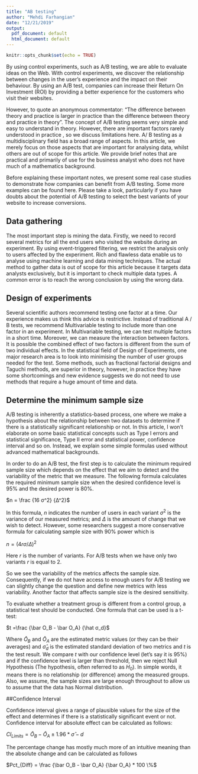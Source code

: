 ```yaml
---
title: "AB testing"
author: "Mehdi Farhangian"
date: "12/21/2019"
output:
  pdf_document: default
  html_document: default
---
```


```r
knitr::opts_chunk$set(echo = TRUE)
```

By using control experiments, such as A/B testing, we are able to evaluate ideas on the Web. With control experiments, we discover the relationship between changes in the user's experience and the impact on their behaviour. By using an A/B test, companies can increase their Return On Investment (ROI) by providing a better experience for the customers who visit their websites.

However, to quote an anonymous commentator: “The difference between theory and practice is larger in practice than the difference between theory and practice in theory ”. The concept of A/B testing seems very simple and easy to understand in theory. However, there are important factors  rarely understood in practice , so we discuss limitations here. A/ B testing as a multidisciplinary field has a broad range of aspects. In this article, we merely focus on those aspects that are important for analysing data, whilst others are out of scope for this article.  We provide brief notes that are practical and primarily of use for the business analyst who does not have much of a mathematics background.

Before explaining these important notes, we present some real case studies to demonstrate how companies can benefit from A/B testing. Some more examples can be found here. Please take a look, particularly if you have doubts about the potential of A/B testing to select the best variants of your website to increase conversions.

## Data gathering

The most important step is mining the data. Firstly, we need to record several metrics for all the end users who visited the website during an experiment. By using event-triggered filtering, we restrict the analysis only to users affected by the experiment. Rich and flawless data enable us to analyse using machine learning and data mining techniques. The actual method to gather data is out of scope for this article because it targets data analysts exclusively, but it is important to check multiple data types. A common error is to reach the wrong conclusion by using the wrong data. 

## Design of experiments

Several scientific authors recommend testing one factor at a time. Our experience makes us think this advice is restrictive. Instead of traditional A / B tests, we recommend Multivariable testing to include more than one factor in an experiment. In Multivariable testing, we can test multiple factors in a short time. Moreover, we can measure the interaction between factors. It is possible the combined effect of two factors is different from the sum of two individual effects. In the statistical field of Design of Experiments, one major research area is to look into minimising the number of user groups needed for the test. Some methods, such as fractional factorial designs and Taguchi methods, are superior in theory, however,  in practice they have some shortcomings and new evidence suggests we do not need to use methods that require a huge amount of time and data.

## Determine the minimum sample size

A/B testing is inherently a statistics-based process, one where we make a hypothesis about the relationship between two datasets to determine if there is a statistically significant relationship or not. In this article, I won't elaborate on some basic statistical concepts such as Type I errors and statistical significance, Type II error and statistical power, confidence interval and so on. Instead, we explain some simple formulas used without advanced mathematical backgrounds. 

In order to do an A/B test, the first step is to calculate the minimum required sample size which depends on the effect that we aim to detect and the variability of the metric that we measure. The following formula calculates the required minimum sample size when the desired confidence level is 95% and the desired power is 80%.

 
$n = \frac {16 σ^2} {Δ^2}$

In this formula, $n$ indicates the number of users in each variant $σ^2$ is the variance of our measured metrics; and $Δ$ is the amount of change that we wish to detect. However, some researchers suggest a more conservative formula for calculating sample size with 90% power which is

 
$n =(4rσ/Δ)^2$

Here $r$ is the number of variants. For A/B tests when we have only two variants $r$ is equal to 2.

So we see the variability of the metrics affects the sample size. Consequently, if we do not have access to enough users for A/B testing we can slightly change the question and define new metrics with less variability. Another factor that affects sample size is the desired sensitivity.

To evaluate whether a treatment group is different from a control group, a statistical test should be conducted. One formula that can be used is  a t-test:

 
$t =\frac {\bar O_B - \bar O_A} {\hat σ_d}$


Where $\bar O_B$ and $\bar O_A$ are the estimated metric values (or they can be their averages) and $\hat σ_d$ is the estimated standard deviation of two metrics and $t$ is the test result. We compare $t$ with our confidence level (let’s say it is 95%) and if the confidence level is larger than threshold, then we reject Null Hypothesis (The hypothesis, often referred to as $H_0$). In simple words, it means there is no relationship (or difference) among the measured groups. Also, we assume, the sample sizes are large enough throughout to allow us to assume that the data has Normal distribution.

##Confidence Interval

Confidence interval gives a range of plausible values for the size of the effect and determines if there is a statistically significant event or not. Confidence interval for absolute effect can be calculated as follows:

$CI_{Limits} =  \bar O_B - \bar O_A \pm 1.96 * \hat σ-d$


The percentage change has mostly much more of an intuitive meaning than the absolute change and can be calculated as follows

 

$Pct_{Diff} = \frac {\bar O_B - \bar O_A} {\bar O_A} * 100 \%$


